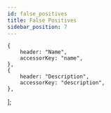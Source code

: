 ```yaml
---
id: false_positives
title: False Positives
sidebar_position: 7
---
```



    {
        header: "Name",
        accessorKey: "name",
    },
    {
        header: "Description",
        accessorKey: "description",
    },
];

<GithubIconRender url={fpURL}></GithubIconRender>


<TableRender columns={columns} url={fpURL}></TableRender>

